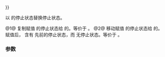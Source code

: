 {{cpp/thread/stop_source/title|operator{{=}}}}
{{cpp/thread/stop_source/navbar}}
{{dcl begin}}
{{dcl|num=1|since=c++20|1=
std::stop_source&amp; operator=( const std::stop_source&amp; other ) noexcept;
}}
{{dcl|num=2|since=c++20|1=
std::stop_source&amp; operator=( std::stop_source&amp;&amp; other ) noexcept;
}}
{{dcl end}}

以 {{c|other}} 的停止状态替换停止状态。

@1@ 复制赋值 {{c|other}} 的停止状态给 {{c|*this}} 的。等价于 {{c|stop_source(other).swap(*this)}}。
@2@ 移动赋值 {{c|other}} 的停止状态给 {{c|*this}} 的。赋值后，{{c|*this}} 含有 {{c|other}} 先前的停止状态，而 {{c|other}} 无停止状态。等价于 {{c|stop_source(std::move(other)).swap(*this)}}。

===参数===
{{par begin}}
{{par|other|要共享停止状态或获得停止状态的另一 {{tt|stop_source}} 对象}}
{{par end}} 

{{langlinks|en|es|ja|ru}}